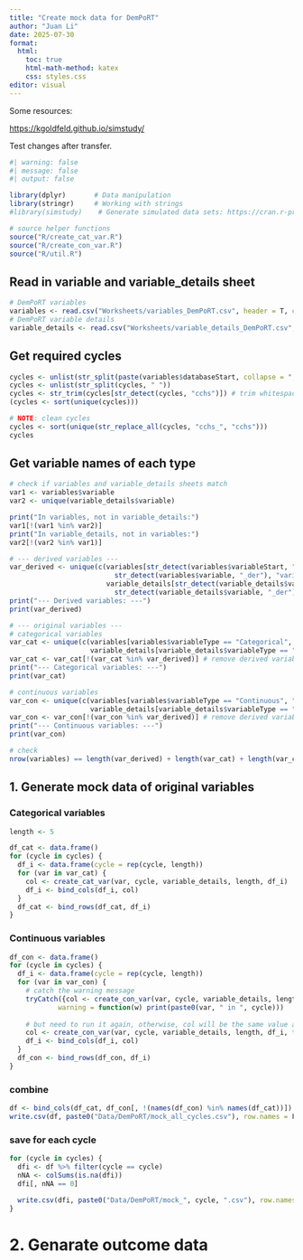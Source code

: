 ```yaml
---
title: "Create mock data for DemPoRT"
author: "Juan Li"
date: 2025-07-30
format: 
  html:
    toc: true
    html-math-method: katex
    css: styles.css
editor: visual
---
```


Some resources:

<https://kgoldfeld.github.io/simstudy/>

Test changes after transfer.

```r
#| warning: false
#| message: false
#| output: false

library(dplyr)       # Data manipulation
library(stringr)     # Working with strings
#library(simstudy)    # Generate simulated data sets: https://cran.r-project.org/web/packages/simstudy/vignettes/simstudy.html

# source helper functions
source("R/create_cat_var.R")
source("R/create_con_var.R")
source("R/util.R")
```

## Read in variable and variable_details sheet

```r
# DemPoRT variables
variables <- read.csv("Worksheets/variables_DemPoRT.csv", header = T, check.names=FALSE, na.strings=c("","NA","N/A")) 
# DemPoRT variable details
variable_details <- read.csv("Worksheets/variable_details_DemPoRT.csv", header = T, check.names=FALSE, na.strings=c("","NA","N/A"))  
```

## Get required cycles

```r
cycles <- unlist(str_split(paste(variables$databaseStart, collapse = ","), ","))
cycles <- unlist(str_split(cycles, " ")) 
cycles <- str_trim(cycles[str_detect(cycles, "cchs")]) # trim whitespaces
(cycles <- sort(unique(cycles)))

# NOTE: clean cycles
cycles <- sort(unique(str_replace_all(cycles, "cchs_", "cchs")))
cycles
```

## Get variable names of each type

```r
# check if variables and variable_details sheets match
var1 <- variables$variable
var2 <- unique(variable_details$variable)

print("In variables, not in variable_details:")
var1[!(var1 %in% var2)]
print("In variable_details, not in variables:")
var2[!(var2 %in% var1)]
```

```r
# --- derived variables ---
var_derived <- unique(c(variables[str_detect(variables$variableStart, "DerivedVar::") |
                          str_detect(variables$variable, "_der"), "variable"],
                        variable_details[str_detect(variable_details$variableStart, "DerivedVar::") |
                          str_detect(variable_details$variable, "_der"), "variable"]))
print("--- Derived variables: ---")
print(var_derived)

# --- original variables ---
# categorical variables
var_cat <- unique(c(variables[variables$variableType == "Categorical", "variable"],
                    variable_details[variable_details$variableType == "Categorical", "variable"]))
var_cat <- var_cat[!(var_cat %in% var_derived)] # remove derived variable
print("--- Categorical variables: ---")
print(var_cat)

# continuous variables
var_con <- unique(c(variables[variables$variableType == "Continuous", "variable"],
                    variable_details[variable_details$variableType == "Continuous", "variable"]))
var_con <- var_con[!(var_con %in% var_derived)] # remove derived variable
print("--- Continuous variables: ---")
print(var_con)

# check
nrow(variables) == length(var_derived) + length(var_cat) + length(var_con)
```

## 1. Generate mock data of original variables

### Categorical variables

```r
length <- 5

df_cat <- data.frame()
for (cycle in cycles) {
  df_i <- data.frame(cycle = rep(cycle, length))
  for (var in var_cat) {
    col <- create_cat_var(var, cycle, variable_details, length, df_i)
    df_i <- bind_cols(df_i, col)
  }
  df_cat <- bind_rows(df_cat, df_i)
}
```

### Continuous variables

```r
df_con <- data.frame()
for (cycle in cycles) {
  df_i <- data.frame(cycle = rep(cycle, length))
  for (var in var_con) {
    # catch the warning message
    tryCatch({col <- create_con_var(var, cycle, variable_details, length, df_i, type = "uniform")},
            warning = function(w) print(paste0(var, " in ", cycle)))
    
    # but need to run it again, otherwise, col will be the same value as in the last iteration
    col <- create_con_var(var, cycle, variable_details, length, df_i, type = "uniform")
    df_i <- bind_cols(df_i, col)
  }
  df_con <- bind_rows(df_con, df_i)
}
```

### combine

```r
df <- bind_cols(df_cat, df_con[, !(names(df_con) %in% names(df_cat))])
write.csv(df, paste0("Data/DemPoRT/mock_all_cycles.csv"), row.names = F)
```

### save for each cycle

```r
for (cycle in cycles) {
  dfi <- df %>% filter(cycle == cycle)
  nNA <- colSums(is.na(dfi))
  dfi[, nNA == 0]

  write.csv(dfi, paste0("Data/DemPoRT/mock_", cycle, ".csv"), row.names = F)
}
```

# 2. Genarate outcome data

```r

```

```r

```
